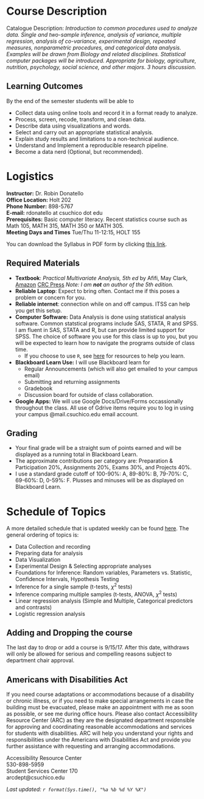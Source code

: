 # Course Description

Catalogue Description: _Introduction to common procedures used to analyze data. Single and two-sample inference, analysis of variance, multiple regression, analysis of co-variance, experimental design, repeated measures, nonparametric procedures, and categorical data analysis. Examples will be drawn from Biology and related disciplines. Statistical computer packages will be introduced. Appropriate for biology, agriculture, nutrition, psychology, social science, and other majors. 3 hours discussion._

## Learning Outcomes

By the end of the semester students will be able to 

* Collect data using online tools and record it in a format ready to analyze.
* Process, screen, recode, transform, and clean data.
* Describe data using visualizations and words. 
* Select and carry out an appropriate statistical analysis.
* Explain study results and limitations to a non-technical audience. 
* Understand and Implement a reproducible research pipeline. 
* Become a data nerd (Optional, but recommended).


# Logistics
**Instructor:** Dr. Robin Donatello  
**Office Location:** Holt 202  
**Phone Number:** 898-5767  
**E-mail:** rdonatello at csuchico dot edu   
**Prerequisites:** Basic computer literacy. Recent statistics course such as Math 105, MATH 315, MATH 350 or MATH 305.  
**Meeting Days and Times** Tue/Thu 11-12:15, HOLT 155

You can download the Syllabus in PDF form by clicking [this link](../docs/Syllabus.pdf).


## Required Materials

* **Textbook**: _Practical Multivariate Analysis, 5th ed_ by Afifi, May Clark, [Amazon](https://www.amazon.com/Practical-Multivariate-Analysis-Chapman-Statistical/dp/1439816808) [CRC Press](https://www.crcpress.com/Practical-Multivariate-Analysis-Fifth-Edition/Afifi-Afifi-May-May-Donatello-Clark-Clark/p/book/9781439816806) _Note: I am **not** an author of the 5th edition._
* **Reliable Laptop**: Expect to bring often. Contact me if this poses a problem or concern for you. 
* **Reliable internet**: connection while on and off campus. ITSS can help you get this setup. 
* **Computer Software:** Data Analysis is done using statistical analysis software. Common statstical programs include SAS, STATA, R and SPSS. I am fluent in SAS, STATA and R, but can provide limited support for SPSS. The choice of software you use for this class is up to you, but you will be expected to learn how to navigate the programs outside of class time. 
    - If you choose to use `R`, see [here]() for resources to help you learn. 
* **Blackboard Learn Use:** I will use Blackboard learn for
    - Regular Announcements (which will also get emailed to your campus email)
    - Submitting and returning assignments
    - Gradebook
    - Discussion board for outside of class collaboration. 
* **Google Apps:** We will use Google Docs/Drive/Forms occassionally throughout the class. All use of Gdrive items require you to log in using your campus @mail.csuchico.edu email account. 


## Grading

* Your final grade will be a straight sum of points earned and will be displayed as a running total in Blackboard Learn. 
* The approximate contributions per category are: Preparation & Participation 20%, Assignments 20%, Exams 30%, and Projects 40%. 
* I use a standard grade cutoff of 100-90\%: A, 89-80\%: B, 79-70\%: C, 69-60\%: D, 0-59\%: F. Plusses and minuses will be as displayed on Blackboard Learn. 


# Schedule of Topics

A more detailed schedule that is updated weekly can be found [here](). The general ordering of topics is:

* Data Collection and recording
* Preparing data for analysis
* Data Visualization
* Experimental Design & Selecting appropriate analyses
* Foundations for Inference: Random variables, Parameters vs. Statistic, Confidence Intervals, Hypothesis Testing
* Inference for a single sample (t-tests, $\chi^{2}$ tests)
* Inference comparing multiple samples (t-tests, ANOVA, $\chi^{2}$ tests)
* Linear regression analysis (Simple and Multiple, Categorical predictors and contrasts)
* Logistic regression analysis

## Adding and Dropping the course
The last day to drop or add a course is 9/15/17. After this date, withdraws will only be allowed for serious and compelling reasons subject to department chair approval.

## Americans with Disabilities Act
If you need course adaptations or accommodations because of a disability or chronic illness,  or if you need to make special arrangements in case the building must be evacuated, please make an appointment with me as soon as possible, or see me during office hours. Please also contact Accessibility Resource Center (ARC) as they are the designated department responsible for approving and coordinating reasonable accommodations and services for students with disabilities. ARC will help you understand your rights and responsibilities under the Americans with Disabilities Act and provide you further assistance with requesting and arranging accommodations.

Accessibility Resource Center  
530-898-5959   
Student Services Center 170  
arcdept@csuchico.edu  




_Last updated: `r format(Sys.time(), "%a %b %d %Y %X")`_

